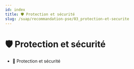 ---
id: index
title: 🛡️ Protection et sécurité
slug: /suap/recommandation-pse/03_protection-et-securite
---


# 🛡️ Protection et sécurité

- <Link to="/docs/suap/recommandation-pse/03_protection-et-securité/protection-et-securite">🦺 Protection et sécurité</Link>
